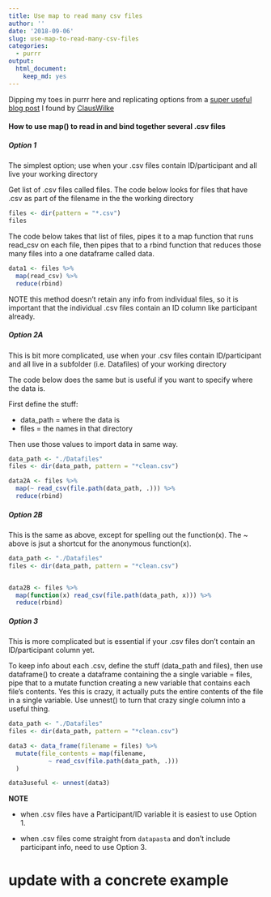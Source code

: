 ```yaml
---
title: Use map to read many csv files
author: ''
date: '2018-09-06'
slug: use-map-to-read-many-csv-files
categories:
  - purrr
output:
  html_document:
    keep_md: yes
---
```



Dipping my toes in purrr here and replicating options from a [super useful blog post](https://serialmentor.com/blog/2016/6/13/reading-and-combining-many-tidy-data-files-in-R) I found by [ClausWilke](@clauswilke) 



#### How to use map() to read in and bind together several .csv files

##### Option 1 

The simplest option; use when your .csv files contain ID/participant and all live your working directory

Get list of .csv files called files. The code below looks for files that have .csv as part of the filename in the the working directory 

```r
files <- dir(pattern = "*.csv")
files
```
The code below takes that list of files, pipes it to a map function that runs read_csv on each file, then pipes that to a  rbind function that reduces those many files into a one dataframe called data. 

```r
data1 <- files %>%
  map(read_csv) %>% 
  reduce(rbind)
```

NOTE this method doesn't retain any info from individual files, so it is important that the individual .csv files contain an ID column like participant already. 

##### Option 2A

This is bit more complicated, use when your .csv files contain ID/participant and all live in a subfolder (i.e. Datafiles) of your working directory

The code below does the same but is useful if you want to specify where the data is. 

First define the stuff:

- data_path = where the data is 
- files = the names in that directory 

Then use those values to import data in same way. 

```r
data_path <- "./Datafiles"   
files <- dir(data_path, pattern = "*clean.csv") 

data2A <- files %>%
  map(~ read_csv(file.path(data_path, .))) %>% 
  reduce(rbind)

```

##### Option 2B

This is the same as above, except for spelling out the function(x). The ~ above is jsut a shortcut for the anonymous function(x).

```r
data_path <- "./Datafiles"   
files <- dir(data_path, pattern = "*clean.csv") 


data2B <- files %>%
  map(function(x) read_csv(file.path(data_path, x))) %>%  
  reduce(rbind)

```

##### Option 3

This is more complicated but is essential if your .csv files don't contain an ID/participant column yet. 

To keep info about each .csv, define the stuff (data_path and files), then use dataframe() to create a dataframe containing the a single variable = files, pipe that to a mutate function creating a new variable that contains each file's contents. Yes this is crazy, it actually puts the entire contents of the file in a single variable.  Use unnest() to turn that crazy single column into a useful thing. 

```r

data_path <- "./Datafiles"   
files <- dir(data_path, pattern = "*clean.csv") 

data3 <- data_frame(filename = files) %>%
  mutate(file_contents = map(filename,      
           ~ read_csv(file.path(data_path, .))) 
  )

data3useful <- unnest(data3)
```


**NOTE**

- when .csv files have a Participant/ID variable it is easiest to use Option 1. 

- when .csv files come straight from `datapasta` and don't include participant info, need to use Option 3. 

# update with a concrete example